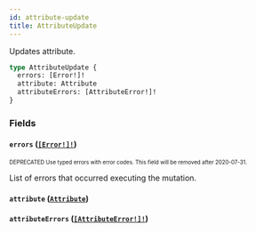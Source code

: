 ```yaml
---
id: attribute-update
title: AttributeUpdate
---
```


Updates attribute.

```graphql
type AttributeUpdate {
  errors: [Error!]!
  attribute: Attribute
  attributeErrors: [AttributeError!]!
}
```

### Fields

#### `errors` ([`[Error!]!`](/api-reference/objects/error.mdx))

<sub><sup><span className="deprecatedTag">DEPRECATED</span> Use typed errors with error codes. This field will be removed after 2020-07-31.</sup></sub>

List of errors that occurred executing the mutation.

#### `attribute` ([`Attribute`](/api-reference/objects/attribute.mdx))

#### `attributeErrors` ([`[AttributeError!]!`](/api-reference/objects/attribute-error.mdx))
